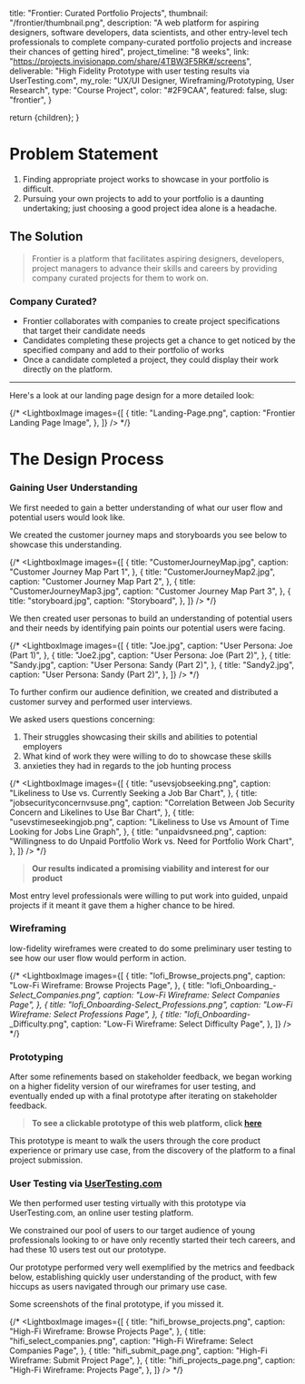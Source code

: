 
title: "Frontier: Curated Portfolio Projects",
thumbnail: "/frontier/thumbnail.png",
description: "A web platform for aspiring designers, software developers, data scientists, and other entry-level tech professionals to complete company-curated portfolio projects and increase their chances of getting hired",
project_timeline: "8 weeks",
link: "https://projects.invisionapp.com/share/4TBW3F5RK#/screens",
deliverable: "High Fidelity Prototype with user testing results via UserTesting.com",
my_role: "UX/UI Designer, Wireframing/Prototyping, User Research",
type: "Course Project",
color: "#2F9CAA",
featured: false,
slug: "frontier",
}

  return <MdxLayout data={metadata}>{children}</MdxLayout>;
}

# Problem Statement

1. Finding appropriate project works to showcase in your portfolio is difficult.
2. Pursuing your own projects to add to your portfolio is a daunting undertaking; just choosing a good project idea alone is a headache.

## The Solution

> Frontier is a platform that facilitates aspiring designers, developers, project managers to advance their skills and careers by providing company curated projects for them to work on.

### Company Curated?

- Frontier collaborates with companies to create project specifications that target their candidate needs
- Candidates completing these projects get a chance to get noticed by the specified company and add to their portfolio of works
- Once a candidate completed a project, they could display their work directly on the platform.

---

Here's a look at our landing page design for a more detailed look:

{/* <LightboxImage
  images={[
    {
      title: "Landing-Page.png",
      caption: "Frontier Landing Page Image",
    },
  ]}
/> */}

# The Design Process

### Gaining User Understanding

We first needed to gain a better understanding of what our user flow and potential
users would look like.

We created the customer journey maps and storyboards you see below to showcase this
understanding.

{/* <LightboxImage
  images={[
    {
      title: "CustomerJourneyMap.jpg",
      caption: "Customer Journey Map Part 1",
    },
    {
      title: "CustomerJourneyMap2.jpg",
      caption: "Customer Journey Map Part 2",
    },
    {
      title: "CustomerJourneyMap3.jpg",
      caption: "Customer Journey Map Part 3",
    },
    {
      title: "storyboard.jpg",
      caption: "Storyboard",
    },
  ]}
/> */}

We then created user personas to build an understanding of potential users and their needs by
identifying pain points our potential users were facing.

{/* <LightboxImage
  images={[
    {
      title: "Joe.jpg",
      caption: "User Persona: Joe (Part 1)",
    },
    {
      title: "Joe2.jpg",
      caption: "User Persona: Joe (Part 2)",
    },
    {
      title: "Sandy.jpg",
      caption: "User Persona: Sandy (Part 2)",
    },
    {
      title: "Sandy2.jpg",
      caption: "User Persona: Sandy (Part 2)",
    },
  ]}
/> */}

To further confirm our audience definition, we created and distributed a customer
survey and performed user interviews.

We asked users questions concerning:

1. Their struggles showcasing their skills and abilities to potential employers
2. What kind of work they were willing to do to showcase these skills
3. anxieties they had in regards to the job hunting process

{/* <LightboxImage
  images={[
    {
      title: "usevsjobseeking.png",
      caption: "Likeliness to Use vs. Currently Seeking a Job Bar Chart",
    },
    {
      title: "jobsecurityconcernvsuse.png",
      caption:
        "Correlation Between Job Security Concern and Likelines to Use Bar Chart",
    },
    {
      title: "usevstimeseekingjob.png",
      caption:
        "Likeliness to Use vs Amount of Time Looking for Jobs Line Graph",
    },
    {
      title: "unpaidvsneed.png",
      caption:
        "Willingness to do Unpaid Portfolio Work vs. Need for Portfolio Work Chart",
    },
  ]}
/> */}

> **Our results indicated a promising viability and interest for our product**

Most entry level professionals were willing to put work into guided, unpaid projects
if it meant it gave them a higher chance to be hired.

### Wireframing

low-fidelity wireframes were created to do some preliminary user testing to see how our user flow would perform in action.

{/* <LightboxImage
  images={[
    {
      title: "lofi_Browse_projects.png",
      caption: "Low-Fi Wireframe: Browse Projects Page",
    },
    {
      title: "lofi_Onboarding_-_Select_Companies.png",
      caption: "Low-Fi Wireframe: Select Companies Page",
    },
    {
      title: "lofi_Onboarding_-_Select_Professions.png",
      caption: "Low-Fi Wireframe: Select Professions Page",
    },
    {
      title: "lofi_Onboarding_-_Difficulty.png",
      caption: "Low-Fi Wireframe: Select Difficulty Page",
    },
  ]}
/> */}

### Prototyping

After some refinements based on stakeholder feedback, we began working on a higher fidelity
version of our wireframes for user testing, and eventually ended up with a final prototype after iterating on stakeholder feedback.

> **To see a clickable prototype of this web platform, click [here](https://projects.invisionapp.com/share/4TBW3F5RK#/screens)**

This prototype is meant to walk the users through the core product experience or primary use case,
from the discovery of the platform to a final project submission.

### User Testing via [UserTesting.com](https://www.usertesting.com/)

We then performed user testing virtually with this prototype via UserTesting.com, an online user testing platform.

We constrained our pool of users to our target audience of young professionals looking
to or have only recently started their tech careers, and had these 10 users test out our prototype.

Our prototype performed very well exemplified by the metrics and feedback below, establishing quickly user understanding of
the product, with few hiccups as users navigated through our primary use case.

<FrontierScores />

Some screenshots of the final prototype, if you missed it.

{/* <LightboxImage
  images={[
    {
      title: "hifi_browse_projects.png",
      caption: "High-Fi Wireframe: Browse Projects Page",
    },
    {
      title: "hifi_select_companies.png",
      caption: "High-Fi Wireframe: Select Companies Page",
    },
    {
      title: "hifi_submit_page.png",
      caption: "High-Fi Wireframe: Submit Project Page",
    },
    {
      title: "hifi_projects_page.png",
      caption: "High-Fi Wireframe: Projects Page",
    },
  ]}
/> */}

